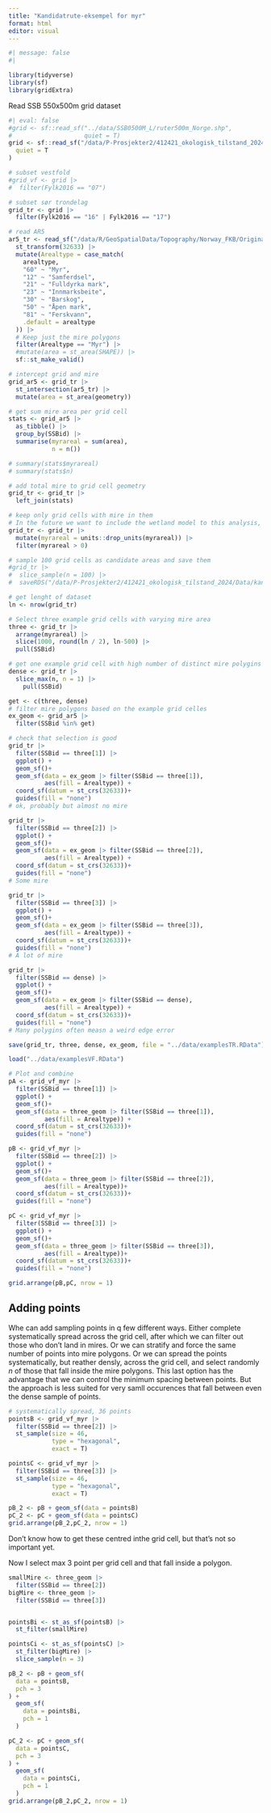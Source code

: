 ```yaml
---
title: "Kandidatrute-eksempel for myr"
format: html
editor: visual
---
```


```r
#| message: false
#| 

library(tidyverse)
library(sf)
library(gridExtra)

```

Read SSB 550x500m grid dataset

```r
#| eval: false
#grid <- sf::read_sf("../data/SSB0500M_L/ruter500m_Norge.shp",
#                    quiet = T)
grid <- sf::read_sf("/data/P-Prosjekter2/412421_okologisk_tilstand_2024/Data/SSB0500M_L/ruter500m_Norge.shp",
  quiet = T
)

# subset vestfold
#grid_vf <- grid |>
#  filter(Fylk2016 == "07")

# subset sør trondelag
grid_tr <- grid |>
  filter(Fylk2016 == "16" | Fylk2016 == "17")

# read AR5
ar5_tr <- read_sf("/data/R/GeoSpatialData/Topography/Norway_FKB/Original/FKB-AR5 FGDB-format/Basisdata_50_Trondelag_25832_FKB-AR5_FGDB.gdb") |>
  st_transform(32633) |>
  mutate(Arealtype = case_match(
    arealtype,
    "60" ~ "Myr",
    "12" ~ "Samferdsel",
    "21" ~ "Fulldyrka mark",
    "23" ~ "Innmarksbeite",
    "30" ~ "Barskog",
    "50" ~ "Åpen mark",
    "81" ~ "Ferskvann",
    .default = arealtype
  )) |>
  # Keep just the mire polygons
  filter(Arealtype == "Myr") |>
  #mutate(area = st_area(SHAPE)) |>
  sf::st_make_valid()

# intercept grid and mire
grid_ar5 <- grid_tr |>
  st_intersection(ar5_tr) |>
  mutate(area = st_area(geometry))

# get sum mire area per grid cell
stats <- grid_ar5 |>
  as_tibble() |>
  group_by(SSBid) |>
  summarise(myrareal = sum(area),
            n = n())

# summary(stats$myrareal)
# summary(stats$n)

# add total mire to grid cell geometry
grid_tr <- grid_tr |>
  left_join(stats)

# keep only grid cells with mire in them
# In the future we want to include the wetland model to this analysis, not just AR5
grid_tr <- grid_tr |>
  mutate(myrareal = units::drop_units(myrareal)) |>
  filter(myrareal > 0)

# sample 100 grid cells as candidate areas and save them
#grid_tr |>
#  slice_sample(n = 100) |>
#  saveRDS("/data/P-Prosjekter2/412421_okologisk_tilstand_2024/Data/kandidatruter_myr_trondelag.rds")

# get lenght of dataset
ln <- nrow(grid_tr)

# Select three example grid cells with varying mire area
three <- grid_tr |>
  arrange(myrareal) |>
  slice(1000, round(ln / 2), ln-500) |>
  pull(SSBid)

# get one example grid cell with high number of distinct mire polygins
dense <- grid_tr |>
  slice_max(n, n = 1) |>
    pull(SSBid)

get <- c(three, dense)
# filter mire polygons based on the example grid celles
ex_geom <- grid_ar5 |>
  filter(SSBid %in% get)

# check that selection is good
grid_tr |>
  filter(SSBid == three[1]) |>
  ggplot() +
  geom_sf()+
  geom_sf(data = ex_geom |> filter(SSBid == three[1]),
          aes(fill = Arealtype)) +
  coord_sf(datum = st_crs(32633))+
  guides(fill = "none")
# ok, probably but almost no mire

grid_tr |>
  filter(SSBid == three[2]) |>
  ggplot() +
  geom_sf()+
  geom_sf(data = ex_geom |> filter(SSBid == three[2]),
          aes(fill = Arealtype)) +
  coord_sf(datum = st_crs(32633))+
  guides(fill = "none")
# Some mire

grid_tr |>
  filter(SSBid == three[3]) |>
  ggplot() +
  geom_sf()+
  geom_sf(data = ex_geom |> filter(SSBid == three[3]),
          aes(fill = Arealtype)) +
  coord_sf(datum = st_crs(32633))+
  guides(fill = "none")
# A lot of mire

grid_tr |>
  filter(SSBid == dense) |>
  ggplot() +
  geom_sf()+
  geom_sf(data = ex_geom |> filter(SSBid == dense),
          aes(fill = Arealtype)) +
  coord_sf(datum = st_crs(32633))+
  guides(fill = "none")
# Many polygins often measn a weird edge error 

save(grid_tr, three, dense, ex_geom, file = "../data/examplesTR.RData")
```

```r
load("../data/examplesVF.RData")

```

```r

# Plot and combine
pA <- grid_vf_myr |>
  filter(SSBid == three[1]) |>
  ggplot() +
  geom_sf()+
  geom_sf(data = three_geom |> filter(SSBid == three[1]),
          aes(fill = Arealtype)) +
  coord_sf(datum = st_crs(32633))+
  guides(fill = "none")

pB <- grid_vf_myr |>
  filter(SSBid == three[2]) |>
  ggplot() +
  geom_sf()+
  geom_sf(data = three_geom |> filter(SSBid == three[2]),
          aes(fill = Arealtype))+
  coord_sf(datum = st_crs(32633))+
  guides(fill = "none")

pC <- grid_vf_myr |>
  filter(SSBid == three[3]) |>
  ggplot() +
  geom_sf()+
  geom_sf(data = three_geom |> filter(SSBid == three[3]),
          aes(fill = Arealtype))+
  coord_sf(datum = st_crs(32633))+
  guides(fill = "none")

grid.arrange(pB,pC, nrow = 1)
```

## Adding points

Whe can add sampling points in q few different ways. Either complete systematically spread across the grid cell, after which we can filter out those who don't land in mires. Or we can stratify and force the same number of points into mire polygons. Or we can spread the points systematically, but reather densly, across the grid cell, and select randomly *n* of those that fall inside the mire polygons. This last option has the advantage that we can control the minimum spacing between points. But the approach is less suited for very samll occurences that fall between even the dense sample of points.

```r
# systematically spread, 36 points
pointsB <- grid_vf_myr |>
  filter(SSBid == three[2]) |>
  st_sample(size = 46,
            type = "hexagonal",
            exact = T)

pointsC <- grid_vf_myr |>
  filter(SSBid == three[3]) |>
  st_sample(size = 46,
            type = "hexagonal",
            exact = T)

pB_2 <- pB + geom_sf(data = pointsB)
pC_2 <- pC + geom_sf(data = pointsC)
grid.arrange(pB_2,pC_2, nrow = 1)
```

Don't know how to get these centred inthe grid cell, but that's not so important yet.

Now I select max 3 point per grid cell and that fall inside a polygon.

```r

smallMire <- three_geom |> 
  filter(SSBid == three[2]) 
bigMire <- three_geom |> 
  filter(SSBid == three[3]) 


pointsBi <- st_as_sf(pointsB) |>
  st_filter(smallMire)

pointsCi <- st_as_sf(pointsC) |>
  st_filter(bigMire) |>
  slice_sample(n = 3)

pB_2 <- pB + geom_sf(
  data = pointsB,
  pch = 3
) +
  geom_sf(
    data = pointsBi,
    pch = 1
  )

pC_2 <- pC + geom_sf(
  data = pointsC,
  pch = 3
) +
  geom_sf(
    data = pointsCi,
    pch = 1
  )
grid.arrange(pB_2,pC_2, nrow = 1)
```
